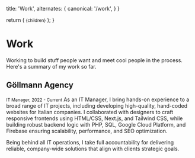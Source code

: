 
  title: 'Work',
  alternates: {
    canonical: '/work',
  }
}

  return (
    <small className="flex text-sm text-gray-500 -mt-3 mb-3">{children}</small>
  );
}

# Work

<AnimatedHeader />

Working to build stuff people want and meet cool people in the process. Here's a summary of my work so far.

## Göllmann Agency
<Small>IT Manager, 2022 - Current</Small>
As an IT Manager, I bring hands-on experience to a broad range of IT projects, including developing high-quality, hand-coded websites for Italian companies. I collaborated with designers to craft responsive frontends using HTML/CSS, Next.js, and Tailwind CSS, while building robust backend logic with PHP, SQL, Google Cloud Platform, and Firebase ensuring scalability, performance, and SEO optimization.

Being behind all IT operations, I take full accountability for delivering reliable, company-wide solutions that align with clients strategic goals.